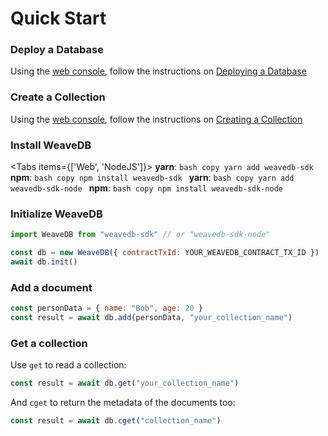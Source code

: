 
# Quick Start

<Steps>

### Deploy a Database

Using the [web console](https://console.weavedb.dev/), follow the instructions on [Deploying a Database](/get-started/deploy-database)

### Create a Collection

Using the [web console](https://console.weavedb.dev/), follow the instructions on [Creating a Collection](/get-started/create-collection)

### Install WeaveDB

<Tabs items={['Web', 'NodeJS']}>
  <Tab>
    **yarn**:
    ```bash copy
    yarn add weavedb-sdk
    ```
    **npm**:
    ```bash copy
    npm install weavedb-sdk
    ```
  </Tab>
  <Tab>
    **yarn**:
    ```bash copy
    yarn add weavedb-sdk-node
    ```
    **npm**:
    ```bash copy
    npm install weavedb-sdk-node
    ```
  </Tab>
</Tabs>

### Initialize WeaveDB
```js copy
import WeaveDB from "weavedb-sdk" // or "weavedb-sdk-node"

const db = new WeaveDB({ contractTxId: YOUR_WEAVEDB_CONTRACT_TX_ID })
await db.init()
```

### Add a document

```js copy
const personData = { name: "Bob", age: 20 }
const result = await db.add(personData, "your_collection_name")
```

### Get a collection

Use `get` to read a collection:

```js copy
const result = await db.get("your_collection_name")
```

And `cget` to return the metadata of the documents too:

```js copy
const result = await db.cget("collection_name")
```

</Steps>